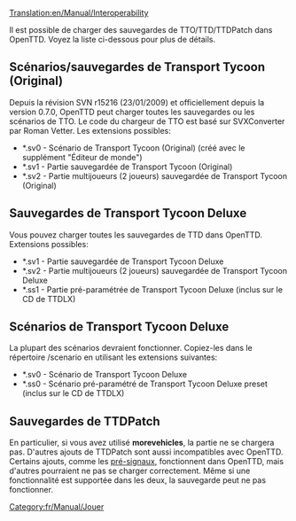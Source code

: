 [[Translation:en/Manual/Interoperability]]


[[Category:fr/Manual/Jouer]]

Il est possible de charger des sauvegardes de TTO/TTD/TTDPatch dans OpenTTD. Voyez la liste ci-dessous pour plus de détails.

==Scénarios/sauvegardes de Transport Tycoon (Original)==
Depuis la révision SVN r15216 (23/01/2009) et officiellement depuis la version 0.7.0, OpenTTD peut charger toutes les sauvegardes ou les scénarios de TTO. Le code du chargeur de TTO est basé sur SVXConverter par Roman Vetter. Les extensions possibles:
* *.sv0 - Scénario de Transport Tycoon (Original) (créé avec le supplément "Éditeur de monde")
* *.sv1 - Partie sauvegardée de Transport Tycoon (Original)
* *.sv2 - Partie multijoueurs (2 joueurs) sauvegardée de Transport Tycoon (Original)

==Sauvegardes de Transport Tycoon Deluxe==
Vous pouvez charger toutes les sauvegardes de TTD dans OpenTTD. Extensions possibles:
* *.sv1 - Partie sauvegardée de Transport Tycoon Deluxe
* *.sv2 - Partie multijoueurs (2 joueurs) sauvegardée de Transport Tycoon Deluxe
* *.ss1 - Partie pré-paramétrée de Transport Tycoon Deluxe (inclus sur le CD de TTDLX)

==Scénarios de Transport Tycoon Deluxe==
La plupart des scénarios devraient fonctionner. Copiez-les dans le répertoire /scenario en utilisant les extensions suivantes:
* *.sv0 - Scénario de Transport Tycoon Deluxe
* *.ss0 - Scénario pré-paramétré de Transport Tycoon Deluxe preset (inclus sur le CD de TTDLX)

==Sauvegardes de TTDPatch==
{{fr/Avertissement|Toutes les sauvegardes de TTDPatch ne peuvent pas être chargées dans OpenTTD!}}
En particulier, si vous avez utilisé '''morevehicles''', la partie ne se chargera pas. D'autres ajouts de TTDPatch sont aussi incompatibles avec OpenTTD. Certains ajouts, comme les [[fr/Manual/Signaux#signaux-dependants|pré-signaux]], fonctionnent dans OpenTTD, mais d'autres pourraient ne pas se charger correctement. Même si une fonctionnalité est supportée dans les deux, la sauvegarde peut ne pas fonctionner.